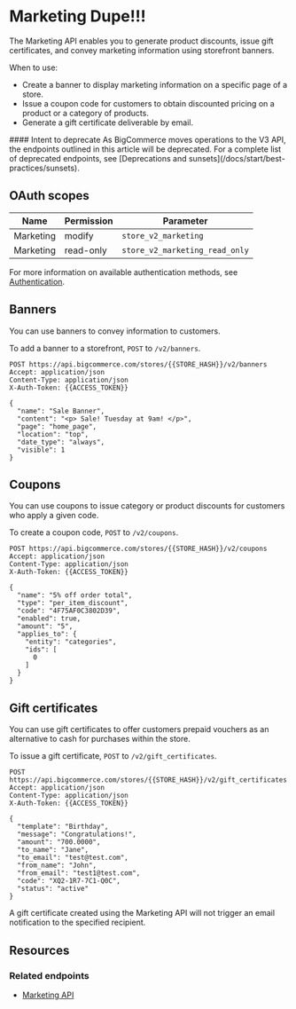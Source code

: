 # Marketing Dupe!!!

The Marketing API enables you to generate product discounts, issue gift certificates, and convey marketing information using storefront banners.  

When to use:

* Create a banner to display marketing information on a specific page of a store.
* Issue a coupon code for customers to obtain discounted pricing on a product or a category of products.
* Generate a gift certificate deliverable by email.

<Callout type="warning">
#### Intent to deprecate 
As BigCommerce moves operations to the V3 API, the endpoints outlined in this article will be deprecated. For a complete list of deprecated endpoints, see [Deprecations and sunsets](/docs/start/best-practices/sunsets).
</Callout>


## OAuth scopes

| Name | Permission | Parameter |
| -- | -- | -- |
| Marketing | modify | `store_v2_marketing` |
| Marketing | read-only | `store_v2_marketing_read_only` |

For more information on available authentication methods, see [Authentication](/docs/start/authentication).

## Banners
You can use banners to convey information to customers. 

To add a banner to a storefront, `POST` to `/v2/banners`.

```http filename="Example request: Create a banner" showLineNumbers copy
POST https://api.bigcommerce.com/stores/{{STORE_HASH}}/v2/banners
Accept: application/json
Content-Type: application/json
X-Auth-Token: {{ACCESS_TOKEN}}

{
  "name": "Sale Banner",
  "content": "<p> Sale! Tuesday at 9am! </p>",
  "page": "home_page",
  "location": "top",
  "date_type": "always",
  "visible": 1
}
```


## Coupons
You can use coupons to issue category or product discounts for customers who apply a given code.

To create a coupon code, `POST` to `/v2/coupons`.

```http filename="Example request: Create a coupon" showLineNumbers copy
POST https://api.bigcommerce.com/stores/{{STORE_HASH}}/v2/coupons
Accept: application/json
Content-Type: application/json
X-Auth-Token: {{ACCESS_TOKEN}}

{
  "name": "5% off order total",
  "type": "per_item_discount",
  "code": "4F75AF0C3802D39",
  "enabled": true,
  "amount": "5",
  "applies_to": {
    "entity": "categories",
    "ids": [
      0
    ]
  }
}
```

## Gift certificates
You can use gift certificates to offer customers prepaid vouchers as an alternative to cash for purchases within the store. 

To issue a gift certificate, `POST` to `/v2/gift_certificates`.

```http filename="Example request: Create a gift certificate" showLineNumbers copy
POST https://api.bigcommerce.com/stores/{{STORE_HASH}}/v2/gift_certificates
Accept: application/json
Content-Type: application/json
X-Auth-Token: {{ACCESS_TOKEN}}

{
  "template": "Birthday",
  "message": "Congratulations!",
  "amount": "700.0000",
  "to_name": "Jane",
  "to_email": "test@test.com",
  "from_name": "John",
  "from_email": "test1@test.com",
  "code": "XQ2-1R7-7C1-Q0C",
  "status": "active"
}
```

<Callout type="info">
  A gift certificate created using the Marketing API will not trigger an email notification to the specified recipient.
</Callout>


## Resources

### Related endpoints
- [Marketing API](/docs/rest-content/marketing)
